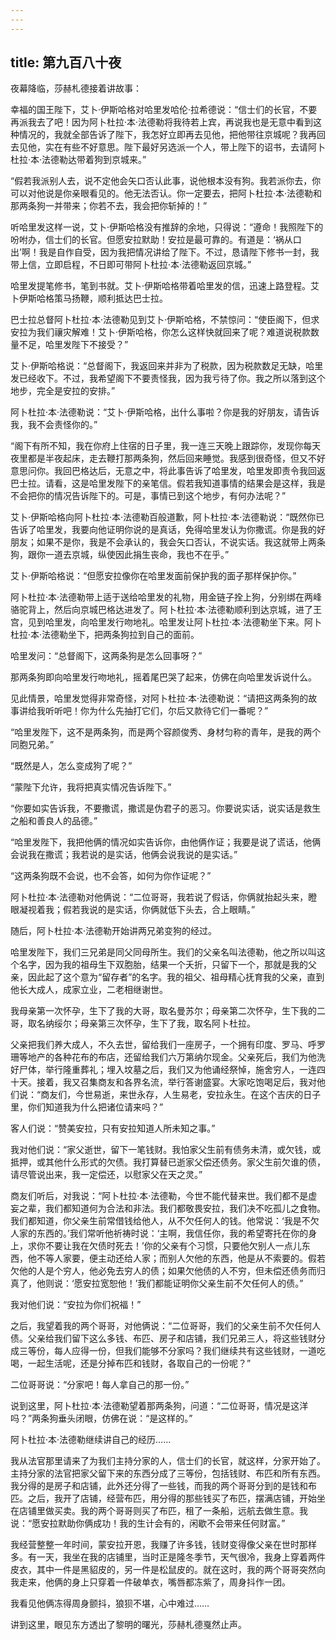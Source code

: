 ```yaml
---
---
---
```

title: 第九百八十夜
---






夜幕降临，莎赫札德接着讲故事：





幸福的国王陛下，艾卜·伊斯哈格对哈里发哈伦·拉希德说：“信士们的长官，不要再派我去了吧！因为阿卜杜拉·本·法德勒将我待若上宾，再说我也是无意中看到这种情况的，我就全部告诉了陛下，我怎好立即再去见他，把他带往京城呢？我再回去见他，实在有些不好意思。陛下最好另选派一个人，带上陛下的诏书，去请阿卜杜拉·本·法德勒达带着狗到京城来。”

“假若我派别人去，说不定他会矢口否认此事，说他根本没有狗。我若派你去，你可以对他说是你亲眼看见的。他无法否认。你一定要去，把阿卜杜拉·本·法德勒和那两条狗一并带来；你若不去，我会把你斩掉的！”

听哈里发这样一说，艾卜·伊斯哈格没有推辞的余地，只得说：“遵命！我照陛下的吩咐办，信士们的长官。但愿安拉默助！安拉是最可靠的。有道是：‘祸从口出’啊！我是自作自受，因为我把情况讲给了陛下。不过，恳请陛下修书一封，我带上信，立即启程，不日即可带阿卜杜拉·本·法德勒返回京城。”

哈里发提笔修书，笔到书就。艾卜·伊斯哈格带着哈里发的信，迅速上路登程。艾卜伊斯哈格策马扬鞭，顺利抵达巴士拉。

巴士拉总督阿卜杜拉·本·法德勒见到艾卜·伊斯哈格，不禁惊问：“使臣阁下，但求安拉为我们禳灾解难！艾卜·伊斯哈格，你怎么这样快就回来了呢？难道说税款数量不足，哈里发陛下不接受？”

艾卜·伊斯哈格说：“总督阁下，我返回来并非为了税款，因为税款数足无缺，哈里发已经收下。不过，我希望阁下不要责怪我，因为我亏待了你。我之所以落到这个地步，完全是安拉的安排。”

阿卜杜拉·本·法德勒说：“艾卜·伊斯哈格，出什么事啦？你是我的好朋友，请告诉我，我不会责怪你的。”

“阁下有所不知，我在你府上住宿的日子里，我一连三天晚上跟踪你，发现你每天夜里都是半夜起床，走去鞭打那两条狗，然后回来睡觉。我感到很奇怪，但又不好意思问你。我回巴格达后，无意之中，将此事告诉了哈里发，哈里发即责令我回返巴士拉。请看，这是哈里发陛下的亲笔信。假若我知道事情的结果会是这样，我是不会把你的情况告诉陛下的。可是，事情已到这个地步，有何办法呢？”

艾卜·伊斯哈格向阿卜杜拉·本·法德勒百般道歉，阿卜杜拉·本·法德勒说：“既然你已告诉了哈里发，我要向他证明你说的是真话，免得哈里发认为你撒谎。你是我的好朋友；如果不是你，我是不会承认的，我会矢口否认，不说实话。我这就带上两条狗，跟你一道去京城，纵使因此捐生丧命，我也不在乎。”

艾卜·伊斯哈格说：“但愿安拉像你在哈里发面前保护我的面子那样保护你。”

阿卜杜拉·本·法德勒带上适于送给哈里发的礼物，用金链子拴上狗，分别绑在两峰骆驼背上，然后向京城巴格达进发了。阿卜杜拉·本·法德勒顺利到达京城，进了王宫，见到哈里发，向哈里发行吻地礼。哈里发让阿卜杜拉·本·法德勒坐下来。阿卜杜拉·本·法德勒坐下，把两条狗拉到自己的面前。

哈里发问：“总督阁下，这两条狗是怎么回事呀？”

那两条狗即向哈里发行吻地礼，摇着尾巴哭了起来，仿佛在向哈里发诉说什么。

见此情景，哈里发觉得非常奇怪，对阿卜杜拉·本·法德勒说：“请把这两条狗的故事讲给我听听吧！你为什么先抽打它们，尔后又款待它们一番呢？”

“哈里发陛下，这不是两条狗，而是两个容颜俊秀、身材匀称的青年，是我的两个同胞兄弟。”

“既然是人，怎么变成狗了呢？”

“蒙陛下允许，我将把真实情况告诉陛下。”

“你要如实告诉我，不要撒谎，撒谎是伪君子的恶习。你要说实话，说实话是救生之船和善良人的品德。”

“哈里发陛下，我把他俩的情况如实告诉你，由他俩作证；我要是说了谎话，他俩会说我在撒谎；我若说的是实话，他俩会说我说的是实话。”

“这两条狗既不会说，也不会答，如何为你作证呢？”

阿卜杜拉·本·法德勒对他俩说：“二位哥哥，我若说了假话，你俩就抬起头来，瞪眼凝视着我；假若我说的是实话，你俩就低下头去，合上眼睛。”





随后，阿卜杜拉·本·法德勒开始讲两兄弟变狗的经过。





哈里发陛下，我们三兄弟是同父同母所生。我们的父亲名叫法德勒，他之所以叫这个名字，因为我的祖母生下双胞胎，结果一个夭折，只留下一个，那就是我的父亲，因此起了这个意为“留存者”的名字。我的祖父、祖母精心抚育我的父亲，直到他长大成人，成家立业，二老相继谢世。

我母亲第一次怀孕，生下了我的大哥，取名曼苏尔；母亲第二次怀孕，生下我的二哥，取名纳绥尔；母亲第三次怀孕，生下了我，取名阿卜杜拉。

父亲把我们养大成人，不久去世，留给我们一座房子，一个拥有印度、罗马、呼罗珊等地产的各种花布的布店，还留给我们六万第纳尔现金。父亲死后，我们为他洗好尸体，举行隆重葬礼；埋入坟墓之后，我们又为他诵经祭悼，施舍穷人，一连四十天。接着，我又召集商友和各界名流，举行答谢盛宴。大家吃饱喝足后，我对他们说：“商友们，今世易逝，来世永存，人生易老，安拉永生。在这个吉庆的日子里，你们知道我为什么把诸位请来吗？”

客人们说：“赞美安拉，只有安拉知道人所未知之事。”

我对他们说：“家父逝世，留下一笔钱财。我怕家父生前有债务未清，或欠钱，或抵押，或其他什么形式的欠债。我打算替已逝家父偿还债务。家父生前欠谁的债，请尽管说出来，我一定偿还，以慰家父在天之灵。”

商友们听后，对我说：“阿卜杜拉·本·法德勒，今世不能代替来世。我们都不是虚妄之辈，我们都知道何为合法和非法。我们都敬畏安拉，我们决不吃孤儿之食物。我们都知道，你父亲生前常借钱给他人，从不欠任何人的钱。他常说：‘我是不欠人家的东西的。’我们常听他祈祷时说：‘主啊，我信任你，我的希望寄托在你的身上，求你不要让我在欠债时死去！’你的父亲有个习惯，只要他欠别人一点儿东西，他不等人家要，便主动还给人家；而别人欠他的东西，他是从不索要的。假若欠他的人是个穷人，他必免去穷人的债；如果欠他债的人不穷，但未偿还债务而归真了，他则说：‘愿安拉宽恕他！’我们都能证明你父亲生前不欠任何人的债。”

我对他们说：“安拉为你们祝福！”

之后，我望着我的两个哥哥，对他俩说：“二位哥哥，我们的父亲生前不欠任何人债。父亲给我们留下这么多钱、布匹、房子和店铺，我们兄弟三人，将这些钱财分成三等份，每人应得一份，但我们能够不分家吗？我们继续共有这些钱财，一道吃喝，一起生活呢，还是分掉布匹和钱财，各取自己的一份呢？”

二位哥哥说：“分家吧！每人拿自己的那一份。”

说到这里，阿卜杜拉·本·法德勒望着那两条狗，问道：“二位哥哥，情况是这洋吗？”两条狗垂头闭眼，仿佛在说：“是这样的。”

阿卜杜拉·本·法德勒继续讲自己的经历……

我从法官那里请来了为我们主持分家的人，信士们的长官，就这样，分家开始了。主持分家的法官把家父留下来的东西分成了三等份，包括钱财、布匹和所有东西。我分得的是房子和店铺，此外还分得了一些钱，而我的两个哥哥分到的是钱和布匹。之后，我开了店铺，经营布匹，用分得的那些钱买了布匹，摆满店铺，开始坐在店铺里做买卖。我的两个哥哥则买了布匹，租了一条船，远航去做生意。我说：“愿安拉默助你俩成功！我的生计会有的，闲歇不会带来任何财富。”

我经营整整一年时间，蒙安拉开恩，我赚了许多钱，钱财变得像父亲在世时那样多。有一天，我坐在我的店铺里，当时正是隆冬季节，天气很冷，我身上穿着两件皮衣，其中一件是黑貂皮的，另一件是松鼠皮的。就在这时，我的两个哥哥突然向我走来，他俩的身上只穿着一件破单衣，嘴唇都冻紫了，周身抖作一团。

我看见他俩冻得周身颤抖，狼狈不堪，心中难过……





讲到这里，眼见东方透出了黎明的曙光，莎赫札德戛然止声。